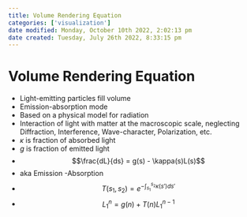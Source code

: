 ```yaml
---
title: Volume Rendering Equation
categories: ['visualization']
date modified: Monday, October 10th 2022, 2:02:13 pm
date created: Tuesday, July 26th 2022, 8:33:15 pm
---
```


# Volume Rendering Equation
- Light-emitting particles fill volume
- Emission-absorption mode
- Based on a physical model for radiation
- Interaction of light with matter at the macroscopic scale, neglecting Diffraction, Interference, Wave-character, Polarization, etc.
- $\kappa$ is fraction of absorbed light
- $g$ is fraction of emitted light
- $$\frac{dL}{ds} = g(s) - \kappa(s)L(s)$$
- aka Emission -Absorption
- $$T(s_{1}, s_{2}) = e^{-\int_{s_{1}}^{s_{2}}\kappa(s')ds'}$$
- $$L_{1}^{n}= g(n)+T(n)L_{1}^{n-1}$$



